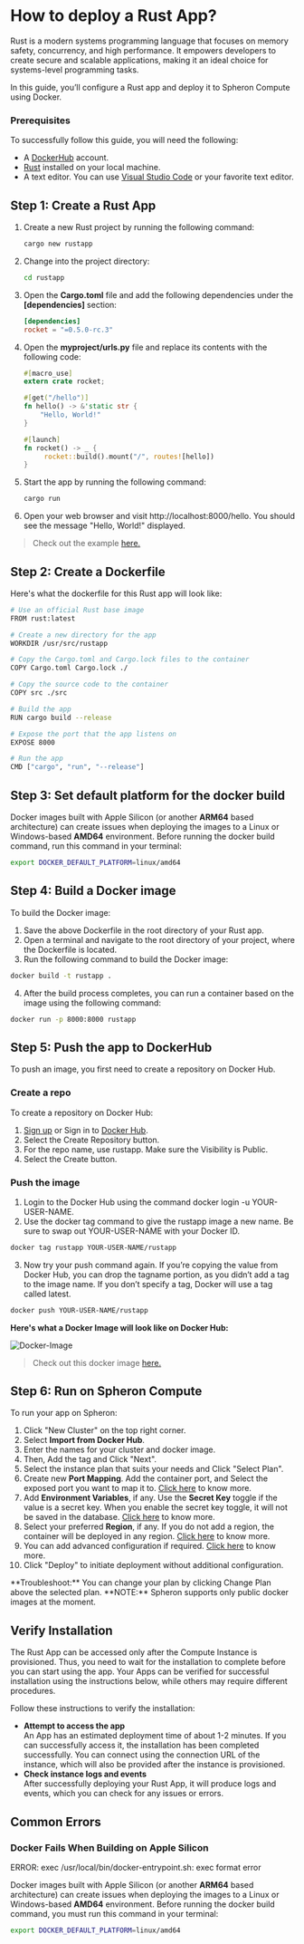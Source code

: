 
# How to deploy a Rust App?

Rust is a modern systems programming language that focuses on memory safety, concurrency, and high performance. It empowers developers to create secure and scalable applications, making it an ideal choice for systems-level programming tasks.

In this guide, you’ll configure a Rust app and deploy it to Spheron Compute using Docker.

### Prerequisites

To successfully follow this guide, you will need the following:

- A [DockerHub](https://hub.docker.com/) account.
- [Rust](https://www.rust-lang.org/tools/install) installed on your local machine.
- A text editor. You can use [Visual Studio Code](https://code.visualstudio.com/) or your favorite text editor.

## Step 1: Create a Rust App

1. Create a new Rust project by running the following command:
   ```sh
   cargo new rustapp
   ```
2. Change into the project directory:
   ```sh
   cd rustapp
   ```
3. Open the **Cargo.toml** file and add the following dependencies under the **[dependencies]** section:

   ```toml
   [dependencies]
   rocket = "=0.5.0-rc.3"
   ```

4. Open the **myproject/urls.py** file and replace its contents with the following code:

   ```rust
   #[macro_use]
   extern crate rocket;

   #[get("/hello")]
   fn hello() -> &'static str {
       "Hello, World!"
   }

   #[launch]
   fn rocket() -> _ {
        rocket::build().mount("/", routes![hello])
   }
   ```

5. Start the app by running the following command:

   ```sh
   cargo run
   ```

6. Open your web browser and visit http://localhost:8000/hello. You should see the message "Hello, World!" displayed.

> Check out the example [here.](https://github.com/spheronFdn/docs/tree/main/examples/rustapp)

## Step 2: Create a Dockerfile

Here's what the dockerfile for this Rust app will look like:

```sh
# Use an official Rust base image
FROM rust:latest

# Create a new directory for the app
WORKDIR /usr/src/rustapp

# Copy the Cargo.toml and Cargo.lock files to the container
COPY Cargo.toml Cargo.lock ./

# Copy the source code to the container
COPY src ./src

# Build the app
RUN cargo build --release

# Expose the port that the app listens on
EXPOSE 8000

# Run the app
CMD ["cargo", "run", "--release"]
```

## Step 3: Set default platform for the docker build

Docker images built with Apple Silicon (or another **ARM64** based architecture) can create issues when deploying the images to a Linux or Windows-based **AMD64** environment.
Before running the docker build command, run this command in your terminal:

```sh
export DOCKER_DEFAULT_PLATFORM=linux/amd64
```

## Step 4: Build a Docker image

To build the Docker image:

1. Save the above Dockerfile in the root directory of your Rust app.
2. Open a terminal and navigate to the root directory of your project, where the Dockerfile is located.
3. Run the following command to build the Docker image:

```sh
docker build -t rustapp .
```

4. After the build process completes, you can run a container based on the image using the following command:

```sh
docker run -p 8000:8000 rustapp
```

## Step 5: Push the app to DockerHub

To push an image, you first need to create a repository on Docker Hub.

### Create a repo

To create a repository on Docker Hub:

1. [Sign up](https://www.docker.com/pricing?utm_source=docker&utm_medium=webreferral&utm_campaign=docs_driven_upgrade) or Sign in to [Docker Hub](https://hub.docker.com/).
2. Select the Create Repository button.
3. For the repo name, use rustapp. Make sure the Visibility is Public.
4. Select the Create button.

### Push the image

1. Login to the Docker Hub using the command docker login -u YOUR-USER-NAME.
2. Use the docker tag command to give the rustapp image a new name. Be sure to swap out YOUR-USER-NAME with your Docker ID.

```sh
docker tag rustapp YOUR-USER-NAME/rustapp
```

3. Now try your push command again. If you’re copying the value from Docker Hub, you can drop the tagname portion, as you didn’t add a tag to the image name. If you don’t specify a tag, Docker will use a tag called latest.

```sh
docker push YOUR-USER-NAME/rustapp
```

**Here's what a Docker Image will look like on Docker Hub:**

![Docker-Image](assets/docker-image.png)

> Check out this docker image [here.](https://hub.docker.com/r/rekpero/nft-minter-server/tags)

## Step 6: Run on Spheron Compute

To run your app on Spheron:

1. Click "New Cluster" on the top right corner.
2. Select **Import from Docker Hub**.
3. Enter the names for your cluster and docker image.
4. Then, Add the tag and Click "Next".
5. Select the instance plan that suits your needs and Click "Select Plan".
6. Create new **Port Mapping**. Add the container port, and Select the exposed port you want to map it to. [Click here](/compute/cluster/#port-mapping) to know more.
7. Add **Environment Variables**, if any. Use the **Secret Key** toggle if the value is a secret key. When you enable the secret key toggle, it will not be saved in the
   database. [Click here](/compute/cluster/#environment-variables) to know more.
8. Select your preferred **Region**, if any. If you do not add a region, the container will be deployed in any region. [Click here](/compute/cluster/#region) to know more.
9. You can add advanced configuration if required. [Click here](/compute/cluster/#advanced-configuration) to know more.
10. Click "Deploy" to initiate deployment without additional configuration.

<Callout>
  **Troubleshoot:** You can change your plan by clicking Change Plan above the
  selected plan.
</Callout>

<Callout type="info">
  **NOTE:** Spheron supports only public docker images at the moment.
</Callout>

## Verify Installation

The Rust App can be accessed only after the Compute Instance is provisioned.
Thus, you need to wait for the installation to complete before you can start using the app.
Your Apps can be verified for successful installation using the instructions below, while others may require different procedures.

Follow these instructions to verify the installation:

- **Attempt to access the app** \
  An App has an estimated deployment time of about 1-2 minutes.
  If you can successfully access it, the installation has been completed successfully.
  You can connect using the connection URL of the instance, which will also be provided after the instance is provisioned.
- **Check instance logs and events** \
  After successfully deploying your Rust App, it will produce logs and events, which you can check for any issues or errors.

## Common Errors

### Docker Fails When Building on Apple Silicon

<Callout type="error">
  ERROR: exec /usr/local/bin/docker-entrypoint.sh: exec format error
</Callout>

Docker images built with Apple Silicon (or another **ARM64** based architecture) can create issues when deploying the images to a Linux or Windows-based **AMD64** environment.
Before running the docker build command, you must run this command in your terminal:

```sh
export DOCKER_DEFAULT_PLATFORM=linux/amd64
```

<Navigation name="Deploy Rust App" />
